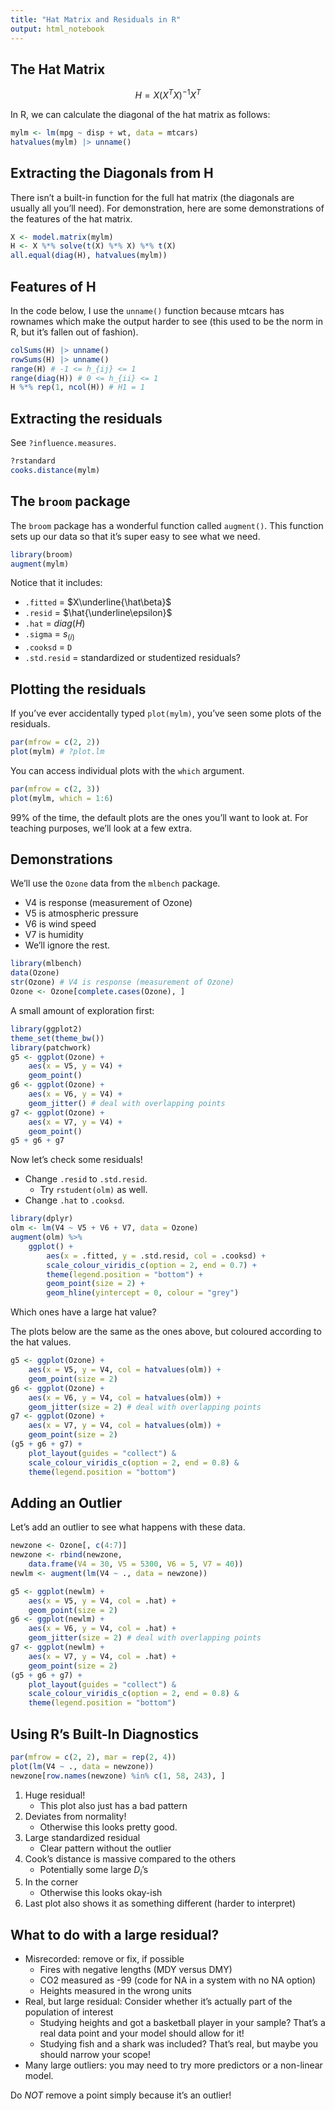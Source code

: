 ```yaml
---
title: "Hat Matrix and Residuals in R"
output: html_notebook
---
```


## The Hat Matrix

$$
H = X(X^TX)^{-1}X^T
$$

In R, we can calculate the diagonal of the hat matrix as follows:

```r
mylm <- lm(mpg ~ disp + wt, data = mtcars)
hatvalues(mylm) |> unname()
```

## Extracting the Diagonals from H

There isn't a built-in function for the full hat matrix (the diagonals are usually all you'll need). For demonstration, here are some demonstrations of the features of the hat matrix.

```r
X <- model.matrix(mylm)
H <- X %*% solve(t(X) %*% X) %*% t(X)
all.equal(diag(H), hatvalues(mylm))
```

## Features of H

In the code below, I use the `unname()` function because mtcars has rownames which make the output harder to see (this used to be the norm in R, but it's fallen out of fashion).

```r
colSums(H) |> unname()
rowSums(H) |> unname()
range(H) # -1 <= h_{ij} <= 1
range(diag(H)) # 0 <= h_{ii} <= 1
H %*% rep(1, ncol(H)) # H1 = 1
```

## Extracting the residuals

See `?influence.measures`.

```r
?rstandard
cooks.distance(mylm)
```

## The `broom` package

The `broom` package has a wonderful function called `augment()`. This function sets up our data so that it's super easy to see what we need.

```r
library(broom)
augment(mylm)
```

Notice that it includes:

-   `.fitted` = $X\underline{\hat\beta}$
-   `.resid` = $\hat{\underline\epsilon}$
-   `.hat` = $diag(H)$
-   `.sigma` = $s_{(i)}$
-   `.cooksd` = `D`
-   `.std.resid` = standardized or studentized residuals?

## Plotting the residuals

If you've ever accidentally typed `plot(mylm)`, you've seen some plots of the residuals.

```r
par(mfrow = c(2, 2))
plot(mylm) # ?plot.lm
```

You can access individual plots with the `which` argument.

```r
par(mfrow = c(2, 3))
plot(mylm, which = 1:6)
```

99% of the time, the default plots are the ones you'll want to look at. For teaching purposes, we'll look at a few extra.

## Demonstrations

We'll use the `Ozone` data from the `mlbench` package.

-   V4 is response (measurement of Ozone)
-   V5 is atmospheric pressure
-   V6 is wind speed
-   V7 is humidity
-   We'll ignore the rest.

```r
library(mlbench)
data(Ozone)
str(Ozone) # V4 is response (measurement of Ozone)
Ozone <- Ozone[complete.cases(Ozone), ]
```

A small amount of exploration first:

```r
library(ggplot2)
theme_set(theme_bw())
library(patchwork)
g5 <- ggplot(Ozone) +
    aes(x = V5, y = V4) +
    geom_point()
g6 <- ggplot(Ozone) +
    aes(x = V6, y = V4) +
    geom_jitter() # deal with overlapping points
g7 <- ggplot(Ozone) +
    aes(x = V7, y = V4) +
    geom_point()
g5 + g6 + g7
```

Now let's check some residuals!

-   Change `.resid` to `.std.resid`.
    -   Try `rstudent(olm)` as well.
-   Change `.hat` to `.cooksd`.

```r
library(dplyr)
olm <- lm(V4 ~ V5 + V6 + V7, data = Ozone)
augment(olm) %>%
    ggplot() +
        aes(x = .fitted, y = .std.resid, col = .cooksd) +
        scale_colour_viridis_c(option = 2, end = 0.7) +
        theme(legend.position = "bottom") +
        geom_point(size = 2) +
        geom_hline(yintercept = 0, colour = "grey")
```

Which ones have a large hat value?

The plots below are the same as the ones above, but coloured according to the hat values.

```r
g5 <- ggplot(Ozone) +
    aes(x = V5, y = V4, col = hatvalues(olm)) +
    geom_point(size = 2)
g6 <- ggplot(Ozone) +
    aes(x = V6, y = V4, col = hatvalues(olm)) +
    geom_jitter(size = 2) # deal with overlapping points
g7 <- ggplot(Ozone) +
    aes(x = V7, y = V4, col = hatvalues(olm)) +
    geom_point(size = 2)
(g5 + g6 + g7) +
    plot_layout(guides = "collect") &
    scale_colour_viridis_c(option = 2, end = 0.8) &
    theme(legend.position = "bottom")
```

## Adding an Outlier

Let's add an outlier to see what happens with these data.

```r
newzone <- Ozone[, c(4:7)]
newzone <- rbind(newzone,
    data.frame(V4 = 30, V5 = 5300, V6 = 5, V7 = 40))
newlm <- augment(lm(V4 ~ ., data = newzone))

g5 <- ggplot(newlm) +
    aes(x = V5, y = V4, col = .hat) +
    geom_point(size = 2)
g6 <- ggplot(newlm) +
    aes(x = V6, y = V4, col = .hat) +
    geom_jitter(size = 2) # deal with overlapping points
g7 <- ggplot(newlm) +
    aes(x = V7, y = V4, col = .hat) +
    geom_point(size = 2)
(g5 + g6 + g7) +
    plot_layout(guides = "collect") &
    scale_colour_viridis_c(option = 2, end = 0.8) &
    theme(legend.position = "bottom")
```

## Using R's Built-In Diagnostics

```r
par(mfrow = c(2, 2), mar = rep(2, 4))
plot(lm(V4 ~ ., data = newzone))
newzone[row.names(newzone) %in% c(1, 58, 243), ]
```

1.  Huge residual!
    -   This plot also just has a bad pattern
2.  Deviates from normality!
    -   Otherwise this looks pretty good.
3.  Large standardized residual
    -   Clear pattern without the outlier
4.  Cook's distance is massive compared to the others
    -   Potentially some large $D_i$'s
5.  In the corner
    -   Otherwise this looks okay-ish
6.  Last plot also shows it as something different (harder to interpret)

## What to do with a large residual?

-   Misrecorded: remove or fix, if possible
    -   Fires with negative lengths (MDY versus DMY)
    -   CO2 measured as -99 (code for NA in a system with no NA option)
    -   Heights measured in the wrong units
-   Real, but large residual: Consider whether it's actually part of the population of interest
    -   Studying heights and got a basketball player in your sample? That's a real data point and your model should allow for it!
    -   Studying fish and a shark was included? That's real, but maybe you should narrow your scope!
-   Many large outliers: you may need to try more predictors or a non-linear model.

Do *NOT* remove a point simply because it's an outlier!
